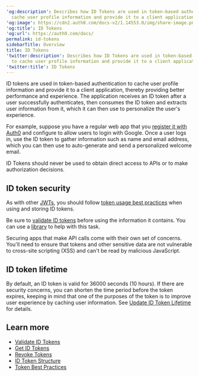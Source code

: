 ---
'og:description': Describes how ID Tokens are used in token-based authentication to
  cache user profile information and provide it to a client application.
'og:image': https://cdn2.auth0.com/docs-v2/1.14553.0/img/share-image.png
'og:title': ID Tokens
'og:url': https://auth0.com/docs/
permalink: id-tokens
sidebarTitle: Overview
title: ID Tokens
'twitter:description': Describes how ID Tokens are used in token-based authentication
  to cache user profile information and provide it to a client application.
'twitter:title': ID Tokens
---
<Tooltip tip="ID Token: Credential meant for the client itself, rather than for accessing a resource." cta="View Glossary" href="/docs/glossary?term=ID+tokens">ID tokens</Tooltip> are used in token-based authentication to cache user profile information and provide it to a client application, thereby providing better performance and experience. The application receives an ID token after a user successfully authenticates, then consumes the ID token and extracts user information from it, which it can then use to personalize the user's experience.

For example, suppose you have a regular web app that you [register it with Auth0](/docs/get-started/auth0-overview/create-applications/regular-web-apps) and configure to allow users to login with Google. Once a user logs in, use the ID token to gather information such as name and email address, which you can then use to auto-generate and send a personalized welcome email.

ID Tokens should never be used to obtain direct access to APIs or to make authorization decisions.

## ID token security

As with other [JWTs](/docs/secure/tokens/json-web-tokens), you should follow [token usage best practices](/docs/secure/tokens/token-best-practices) when using and storing ID tokens.

<Callout icon="file-lines" color="#0EA5E9" iconType="regular">

Be sure to [validate ID tokens](/docs/secure/tokens/id-tokens/validate-id-tokens) before using the information it contains. You can use a [library](https://jwt.io/#libraries-io) to help with this task.

</Callout>

Securing apps that make API calls come with their own set of concerns. You'll need to ensure that tokens and other sensitive data are not vulnerable to cross-site scripting (XSS) and can't be read by malicious JavaScript.

## ID token lifetime

By default, an ID token is valid for 36000 seconds (10 hours). If there are security concerns, you can shorten the time period before the token expires, keeping in mind that one of the purposes of the token is to improve user experience by caching user information. See [Update ID Token Lifetime](/docs/secure/tokens/id-tokens/update-id-token-lifetime) for details.

## Learn more

* [Validate ID Tokens](/docs/secure/tokens/id-tokens/validate-id-tokens)
* [Get ID Tokens](/docs/secure/tokens/id-tokens/get-id-tokens)
* [Revoke Tokens](/docs/secure/tokens/revoke-tokens)
* [ID Token Structure](/docs/secure/tokens/id-tokens/id-token-structure)
* [Token Best Practices](/docs/secure/tokens/token-best-practices)